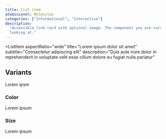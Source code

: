 ```yaml
---
title: List item
atomicLevel: Molecules
categories: ["Informational", "Interactive"]
description:
  "Accessible link card with optional image. The component you are currently
  looking at."
---
```



<ListItem
  aspectRatio="wide"
  title="Lorem ipsum dolor sit amet"
  subtitle="Consectetur adipiscing elit"
  description="Duis aute irure dolor in reprehenderit in voluptate velit esse cillum dolore eu fugiat nulla pariatur"
></ListItem>

## Variants

Lorem ipsm

### Color

Lorem ipsum

### Size

Lorem ipsum

